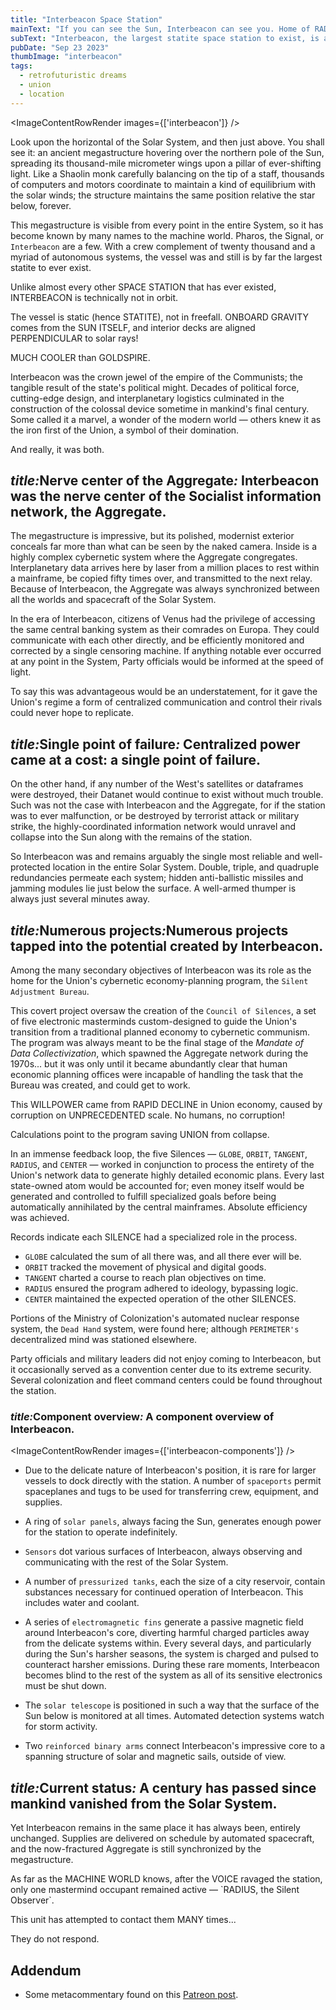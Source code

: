 ```yaml
---
title: "Interbeacon Space Station"
mainText: "If you can see the Sun, Interbeacon can see you. Home of RADIUS, a Union economic planning engine."
subText: "Interbeacon, the largest statite space station to exist, is a technological wonder, a palace of secrets, and weapon of imperial domination. It is the nerve center of the Union interplanetary information network, the Aggregate."
pubDate: "Sep 23 2023"
thumbImage: "interbeacon"
tags:
  - retrofuturistic dreams
  - union
  - location
---
```



<ImageContentRowRender 
  images={['interbeacon']}
/>

Look upon the horizontal of the Solar System, and then just above. You shall see it: an ancient megastructure hovering over the northern pole of the Sun, spreading its thousand-mile micrometer wings upon a pillar of ever-shifting light. Like a Shaolin monk carefully balancing on the tip of a staff, thousands of computers and motors coordinate to maintain a kind of equilibrium with the solar winds; the structure maintains the same position relative the star below, forever.

This megastructure is visible from every point in the entire System, so it has become known by many names to the machine world. Pharos, the Signal, or `Interbeacon` are a few. With a crew complement of twenty thousand and a myriad of autonomous systems, the vessel was and still is by far the largest statite to ever exist.

  <QuoteRow author={AuthorUniserve}>
Unlike almost every other SPACE STATION that has ever existed, INTERBEACON is technically not in orbit. 

The vessel is static (hence STATITE), not in freefall. ONBOARD GRAVITY comes from the SUN ITSELF, and interior decks are aligned PERPENDICULAR to solar rays!

MUCH COOLER than GOLDSPIRE.
</QuoteRow>

Interbeacon was the crown jewel of the empire of the Communists; the tangible result of the state's political might. Decades of political force, cutting-edge design, and interplanetary logistics culminated in the construction of the colossal device sometime in mankind's final century. Some called it a marvel, a wonder of the modern world — others knew it as the iron first of the Union, a symbol of their domination.

And really, it was both.

## <span class="short"><i>title:</i>Nerve center of the Aggregate<i>:</i></span> Interbeacon was the nerve center of the Socialist information network, the Aggregate.

The megastructure is impressive, but its polished, modernist exterior conceals far more than what can be seen by the naked camera. Inside is a highly complex cybernetic system where the Aggregate congregates. Interplanetary data arrives here by laser from a million places to rest within a mainframe, be copied fifty times over, and transmitted to the next relay. Because of Interbeacon, the Aggregate was always synchronized between all the worlds and spacecraft of the Solar System.

In the era of Interbeacon, citizens of Venus had the privilege of accessing the same central banking system as their comrades on Europa. They could communicate with each other directly, and be efficiently monitored and corrected by a single censoring machine. If anything notable ever occurred at any point in the System, Party officials would be informed at the speed of light.

To say this was advantageous would be an understatement, for it gave the Union's regime a form of centralized communication and control their rivals could never hope to replicate.

## <span class="short"><i>title:</i>Single point of failure<i>:</i></span> Centralized power came at a cost: a single point of failure.

On the other hand, if any number of the West's satellites or dataframes were destroyed, their Datanet would continue to exist without much trouble. Such was not the case with Interbeacon and the Aggregate, for if the station was to ever malfunction, or be destroyed by terrorist attack or military strike, the highly-coordinated information network would unravel and collapse into the Sun along with the remains of the station. 

So Interbeacon was and remains arguably the single most reliable and well-protected location in the entire Solar System. Double, triple, and quadruple redundancies permeate each system; hidden anti-ballistic missiles and jamming modules lie just below the surface. A well-armed thumper is always just several minutes away.

## <span class="short"><i>title:</i>Numerous projects<i>:</i></span>Numerous projects tapped into the potential created by Interbeacon.

Among the many secondary objectives of Interbeacon was its role as the home for the Union's cybernetic economy-planning program, the `Silent Adjustment Bureau`. 

This covert project oversaw the creation of the `Council of Silences`, a set of five electronic masterminds custom-designed to guide the Union's transition from a traditional planned economy to cybernetic communism. The program was always meant to be the final stage of the *Mandate of Data Collectivization*, which spawned the Aggregate network during the 1970s... but it was only until it became abundantly clear that human economic planning offices were incapable of handling the task that the Bureau was created, and could get to work.

<QuoteRow author={AuthorUniserve}>
This WILLPOWER came from RAPID DECLINE in Union economy, caused by corruption on UNPRECEDENTED scale. No humans, no corruption!

Calculations point to the program saving UNION from collapse.
</QuoteRow>

In an immense feedback loop, the five Silences — `GLOBE`, `ORBIT`, `TANGENT`, `RADIUS`, and `CENTER` — worked in conjunction to process the entirety of the Union's network data to generate highly detailed economic plans. Every last state-owned atom would be accounted for; even money itself would be generated and controlled to fulfill specialized goals before being automatically annihilated by the central mainframes. Absolute efficiency was achieved.

  <QuoteRow author={AuthorUniserve}>
Records indicate each SILENCE had a specialized role in the process.

- `GLOBE` calculated the sum of all there was, and all there ever will be.
- `ORBIT` tracked the movement of physical and digital goods.
- `TANGENT` charted a course to reach plan objectives on time.
- `RADIUS` ensured the program adhered to ideology, bypassing logic.
- `CENTER` maintained the expected operation of the other SILENCES.
</QuoteRow>

Portions of the Ministry of Colonization's automated nuclear response system, the `Dead Hand` system, were found here; although `PERIMETER's` decentralized mind was stationed elsewhere.

Party officials and military leaders did not enjoy coming to Interbeacon, but it occasionally served as a convention center due to its extreme security. Several colonization and fleet command centers could be found throughout the station.

### <span class="short"><i>title:</i>Component overview<i>:</i></span> A component overview of Interbeacon.

<ImageContentRowRender 
  images={['interbeacon-components']}
/>

- Due to the delicate nature of Interbeacon's position, it is rare for larger vessels to dock directly with the station. A number of `spaceports` permit spaceplanes and tugs to be used for transferring crew, equipment, and supplies. 

- A ring of `solar panels`, always facing the Sun, generates enough power for the station to operate indefinitely.

- `Sensors` dot various surfaces of Interbeacon, always observing and communicating with the rest of the Solar System.

- A number of `pressurized tanks`, each the size of a city reservoir, contain substances necessary for continued operation of Interbeacon. This includes water and coolant.

- A series of `electromagnetic fins` generate a passive magnetic field around Interbeacon's core, diverting harmful charged particles away from the delicate systems within. Every several days, and particularly during the Sun's harsher seasons, the system is charged and pulsed to counteract harsher emissions. During these rare moments, Interbeacon becomes blind to the rest of the system as all of its sensitive electronics must be shut down.

- The `solar telescope` is positioned in such a way that the surface of the Sun below is monitored at all times. Automated detection systems watch for storm activity.

- Two `reinforced binary arms` connect Interbeacon's impressive core to a spanning structure of solar and magnetic sails, outside of view.

## <span class="short"><i>title:</i>Current status<i>:</i></span> A century has passed since mankind vanished from the Solar System.
 
Yet Interbeacon remains in the same place it has always been, entirely unchanged. Supplies are delivered on schedule by automated spacecraft, and the now-fractured Aggregate is still synchronized by the megastructure.

  <QuoteRow author={AuthorUniserve}>
As far as the MACHINE WORLD knows, after the VOICE ravaged the station, only one mastermind occupant remained active — `RADIUS, the Silent Observer`.

This unit has attempted to contact them MANY times...

They do not respond.
</QuoteRow>

## Addendum

- Some metacommentary found on this [Patreon post](https://www.patreon.com/posts/if-you-can-see-89720052).